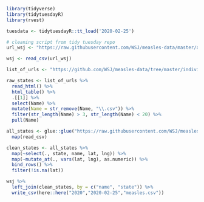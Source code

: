 ```r
library(tidyverse)
library(tidytuesdayR)
library(rvest)

tuesdata <- tidytuesdayR::tt_load('2020-02-25')
```

```r
# cleaning script from tidy tuesday repo
url_wsj <- "https://raw.githubusercontent.com/WSJ/measles-data/master/all-measles-rates.csv"

wsj <- read_csv(url_wsj)

list_of_urls <- "https://github.com/WSJ/measles-data/tree/master/individual-states"

raw_states <- list_of_urls %>% 
  read_html() %>% 
  html_table() %>% 
  .[[1]] %>% 
  select(Name) %>% 
  mutate(Name = str_remove(Name, "\\.csv")) %>% 
  filter(str_length(Name) > 3, str_length(Name) < 20) %>% 
  pull(Name)

all_states <- glue::glue("https://raw.githubusercontent.com/WSJ/measles-data/master/individual-states/{raw_states}.csv") %>% 
  map(read_csv)

clean_states <- all_states %>% 
  map(~select(., state, name, lat, lng)) %>% 
  map(~mutate_at(., vars(lat, lng), as.numeric)) %>% 
  bind_rows() %>% 
  filter(!is.na(lat))

wsj %>% 
  left_join(clean_states, by = c("name", "state")) %>% 
  write_csv(here::here("2020","2020-02-25","measles.csv"))
```

